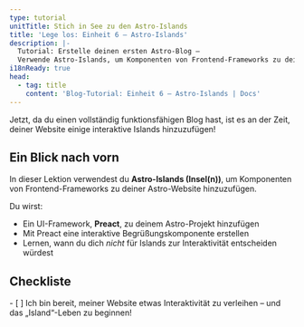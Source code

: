```yaml
---
type: tutorial
unitTitle: Stich in See zu den Astro-Islands
title: 'Lege los: Einheit 6 – Astro-Islands'
description: |-
  Tutorial: Erstelle deinen ersten Astro-Blog —
  Verwende Astro-Islands, um Komponenten von Frontend-Frameworks zu deiner Astro-Website hinzuzufügen.
i18nReady: true
head:
  - tag: title
    content: 'Blog-Tutorial: Einheit 6 – Astro-Islands | Docs'
---
```



Jetzt, da du einen vollständig funktionsfähigen Blog hast, ist es an der Zeit, deiner Website einige interaktive Islands hinzuzufügen!

## Ein Blick nach vorn

In dieser Lektion verwendest du **Astro-Islands (Insel(n))**, um Komponenten von Frontend-Frameworks zu deiner Astro-Website hinzuzufügen. 

Du wirst:

- Ein UI-Framework, **Preact**, zu deinem Astro-Projekt hinzufügen  
- Mit Preact eine interaktive Begrüßungskomponente erstellen  
- Lernen, wann du dich _nicht_ für Islands zur Interaktivität entscheiden würdest

<Box icon="check-list">

## Checkliste

<Checklist>
- [ ] Ich bin bereit, meiner Website etwas Interaktivität zu verleihen – und das „Island“-Leben zu beginnen!
</Checklist>
</Box>
